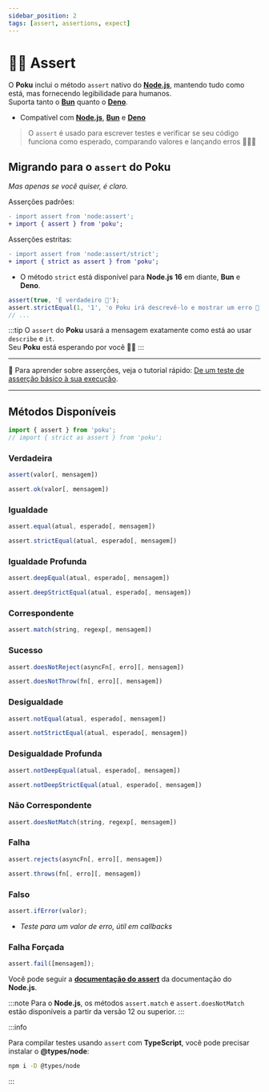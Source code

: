 ```yaml
---
sidebar_position: 2
tags: [assert, assertions, expect]
---
```



# 🕵🏻 Assert

O **Poku** inclui o método `assert` nativo do [**Node.js**][node-version-url], mantendo tudo como está, mas fornecendo legibilidade para humanos.<br/>
Suporta tanto o [**Bun**][bun-version-url] quanto o [**Deno**][deno-version-url].

[node-version-url]: https://github.com/nodejs/node
[bun-version-url]: https://github.com/oven-sh/bun
[deno-version-url]: https://github.com/denoland/deno

- Compatível com [**Node.js**][node-version-url], [**Bun**][bun-version-url] e [**Deno**][deno-version-url]

> O `assert` é usado para escrever testes e verificar se seu código funciona como esperado, comparando valores e lançando erros 🧑🏻‍🎓

## Migrando para o `assert` do **Poku**

_Mas apenas se você quiser, é claro._

Asserções padrões:

```diff
- import assert from 'node:assert';
+ import { assert } from 'poku';
```

Asserções estritas:

```diff
- import assert from 'node:assert/strict';
+ import { strict as assert } from 'poku';
```

- O método `strict` está disponível para **Node.js 16** em diante, **Bun** e **Deno**.

```ts
assert(true, 'É verdadeiro 🧪');
assert.strictEqual(1, '1', 'o Poku irá descrevê-lo e mostrar um erro 🐷');
// ...
```

:::tip
O `assert` do **Poku** usará a mensagem exatamente como está ao usar `describe` e `it`. <br />
Seu **Poku** está esperando por você 🐷✨
:::

<hr />

📘 Para aprender sobre asserções, veja o tutorial rápido: [De um teste de asserção básico à sua execução](/docs/tutorials/beginner).

<hr />

## Métodos Disponíveis

```ts
import { assert } from 'poku';
// import { strict as assert } from 'poku';
```

<FAQ title='Asserções positivas' open>

### Verdadeira

```ts
assert(valor[, mensagem])
```

```ts
assert.ok(valor[, mensagem])
```

### Igualdade

```ts
assert.equal(atual, esperado[, mensagem])
```

```ts
assert.strictEqual(atual, esperado[, mensagem])
```

### Igualdade Profunda

```ts
assert.deepEqual(atual, esperado[, mensagem])
```

```ts
assert.deepStrictEqual(atual, esperado[, mensagem])
```

### Correspondente

```ts
assert.match(string, regexp[, mensagem])
```

### Sucesso

```ts
assert.doesNotReject(asyncFn[, erro][, mensagem])
```

```ts
assert.doesNotThrow(fn[, erro][, mensagem])
```

</FAQ>

<FAQ title='Asserções Negativas'>

### Desigualdade

```ts
assert.notEqual(atual, esperado[, mensagem])
```

```ts
assert.notStrictEqual(atual, esperado[, mensagem])
```

### Desigualdade Profunda

```ts
assert.notDeepEqual(atual, esperado[, mensagem])
```

```ts
assert.notDeepStrictEqual(atual, esperado[, mensagem])
```

### Não Correspondente

```ts
assert.doesNotMatch(string, regexp[, mensagem])
```

### Falha

```ts
assert.rejects(asyncFn[, erro][, mensagem])
```

```ts
assert.throws(fn[, erro][, mensagem])
```

</FAQ>

<FAQ title='Tratamento de Erro'>

### Falso

```ts
assert.ifError(valor);
```

- _Teste para um valor de erro, útil em callbacks_

### Falha Forçada

```ts
assert.fail([mensagem]);
```

</FAQ>

Você pode seguir a [**documentação do assert**](https://nodejs.org/api/assert.html) da documentação do **Node.js**.

:::note
Para o **Node.js**, os métodos `assert.match` e `assert.doesNotMatch` estão disponíveis a partir da versão 12 ou superior.
:::

:::info

Para compilar testes usando `assert` com **TypeScript**, você pode precisar instalar o **@types/node**:

```bash
npm i -D @types/node
```

:::
